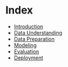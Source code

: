 # Index

- [Introduction](introduction.qmd)
- [Data Understanding](data-understanding.qmd)
- [Data Preparation](data-preparation.qmd)
- [Modeling](modeling.qmd)
- [Evaluation](evaluation.qmd)
- [Deployment](deployment.qmd)
